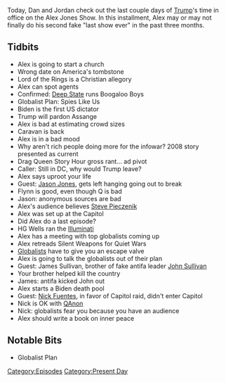 {{DEFAULTSORT:
    #_EPISODE_0523:January 18-19, 2021
}}{{Episode
    | title             = January 18-19, 2021
    | caption           = Listen to this episode on [https://knowledgefight.libsyn.com/523-january-18-19-2021 Libsyn] [https://open.spotify.com/episode/2lPUQhuFZHC2uYqeH6Pwez Spotify], Read the [[Transcript/523: January 18-19, 2021|Unofficial Transcript]]
    | episodeNumber     = 523
    | length            = 01:26:59
    | airDate           = January 22, 2021
    | coverageStartDate = January 18, 2021
    | coverageEndDate   = January 19, 2021
    | episodeType       = [[:Category:Present Day|Present Day]]
    | appearance        = [[Jason Jones]], [[General Michael Flynn]], [[HG Wells]], [[James Sullivan]], [[John Sullivan]], [[Nick Fuentes]]
    | oocDrop           = *demon noises*
    | previousEpisode   = [[522: January 14-17, 2021]]
    | nextEpisode       = [[524: Inauguration 2021]]
}}

{{Stub}}

Today, Dan and Jordan check out the last couple days of [[Donald Trump|Trump]]'s time in office on the Alex Jones Show. In this installment, Alex may or may not finally do his second fake "last show ever" in the past three months.

==Tidbits==

*Alex is going to start a church
*Wrong date on America's tombstone
*Lord of the Rings is a Christian allegory
*Alex can spot agents
*Confirmed: [[Deep State]] runs Boogaloo Boys
*Globalist Plan: Spies Like Us
*Biden is the first US dictator
*Trump will pardon Assange
*Alex is bad at estimating crowd sizes
*Caravan is back
*Alex is in a bad mood
*Why aren't rich people doing more for the infowar? 2008 story presented as current
*Drag Queen Story Hour gross rant... ad pivot
*Caller: Still in DC, why would Trump leave?
*Alex says uproot your life
*Guest: [[Jason Jones]], gets left hanging going out to break
*Flynn is good, even though Q is bad
*Jason: anonymous sources are bad
*Alex's audience believes [[Steve Pieczenik]]
*Alex was set up at the Capitol
*Did Alex do a last episode?
*HG Wells ran the [[Illuminati]]
*Alex has a meeting with top globalists coming up
*Alex retreads Silent Weapons for Quiet Wars
*[[Globalists]] have to give you an escape valve
*Alex is going to talk the globalists out of their plan
*Guest: James Sullivan, brother of fake antifa leader [[John Sullivan]]
*Your brother helped kill the country
*James: antifa kicked John out
*Alex starts a Biden death pool
*Guest: [[Nick Fuentes]], in favor of Capitol raid, didn't enter Capitol
*Nick is OK with [[QAnon]]
*Nick: globalists fear you because you have an audience
*Alex should write a book on inner peace

==Notable Bits==

*Globalist Plan

[[Category:Episodes]]
[[Category:Present Day]]
